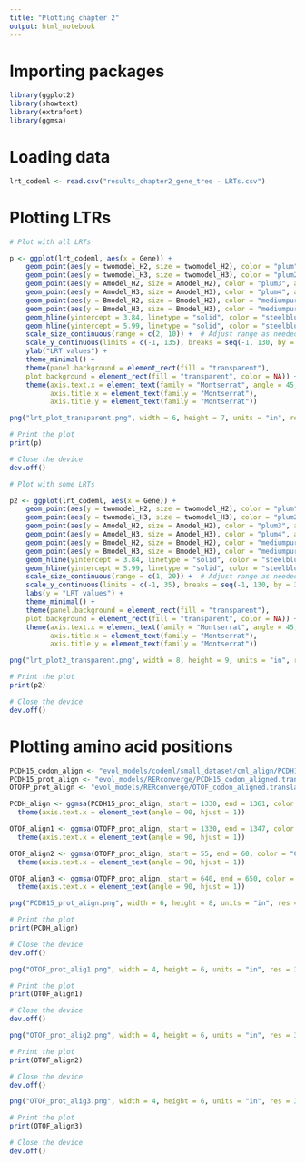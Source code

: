 ```yaml
---
title: "Plotting chapter 2"
output: html_notebook
---
```


# Importing packages

```r
library(ggplot2)
library(showtext)
library(extrafont)
library(ggmsa)
```


# Loading data
```r
lrt_codeml <- read.csv("results_chapter2_gene_tree - LRTs.csv")
```

# Plotting LTRs 
```r

# Plot with all LRTs

p <- ggplot(lrt_codeml, aes(x = Gene)) +
    geom_point(aes(y = twomodel_H2, size = twomodel_H2), color = "plum") +
    geom_point(aes(y = twomodel_H3, size = twomodel_H3), color = "plum2", alpha = 0.5) + 
    geom_point(aes(y = Amodel_H2, size = Amodel_H2), color = "plum3", alpha = 0.5) +
    geom_point(aes(y = Amodel_H3, size = Amodel_H3), color = "plum4", alpha = 0.5) +
    geom_point(aes(y = Bmodel_H2, size = Bmodel_H2), color = "mediumpurple1", alpha = 0.5) + 
    geom_point(aes(y = Bmodel_H3, size = Bmodel_H3), color = "mediumpurple3", alpha = 0.5) +
    geom_hline(yintercept = 3.84, linetype = "solid", color = "steelblue3", alpha = 0.5) +
    geom_hline(yintercept = 5.99, linetype = "solid", color = "steelblue3", alpha = 0.5) +
    scale_size_continuous(range = c(2, 10)) +  # Adjust range as needed
    scale_y_continuous(limits = c(-1, 135), breaks = seq(-1, 130, by = 30)) +  
    ylab("LRT values") + 
    theme_minimal() +
    theme(panel.background = element_rect(fill = "transparent"),
    plot.background = element_rect(fill = "transparent", color = NA)) + 
    theme(axis.text.x = element_text(family = "Montserrat", angle = 45, hjust = 1),
          axis.title.x = element_text(family = "Montserrat"),
          axis.title.y = element_text(family = "Montserrat"))

png("lrt_plot_transparent.png", width = 6, height = 7, units = "in", res = 300, bg = "transparent")

# Print the plot
print(p)

# Close the device
dev.off()

# Plot with some LRTs

p2 <- ggplot(lrt_codeml, aes(x = Gene)) +
    geom_point(aes(y = twomodel_H2, size = twomodel_H2), color = "plum") +
    geom_point(aes(y = twomodel_H3, size = twomodel_H3), color = "plum2", alpha = 0.5) + 
    geom_point(aes(y = Amodel_H2, size = Amodel_H2), color = "plum3", alpha = 0.5) +
    geom_point(aes(y = Amodel_H3, size = Amodel_H3), color = "plum4", alpha = 0.5) +
    geom_point(aes(y = Bmodel_H2, size = Bmodel_H2), color = "mediumpurple1", alpha = 0.5) + 
    geom_point(aes(y = Bmodel_H3, size = Bmodel_H3), color = "mediumpurple3", alpha = 0.5) +
    geom_hline(yintercept = 3.84, linetype = "solid", color = "steelblue3", alpha = 0.5) +
    geom_hline(yintercept = 5.99, linetype = "solid", color = "steelblue3", alpha = 0.5) +
    scale_size_continuous(range = c(1, 20)) +  # Adjust range as needed
    scale_y_continuous(limits = c(-1, 35), breaks = seq(-1, 130, by = 30)) +  
    labs(y = "LRT values") +
    theme_minimal() +
    theme(panel.background = element_rect(fill = "transparent"),
    plot.background = element_rect(fill = "transparent", color = NA)) +
    theme(axis.text.x = element_text(family = "Montserrat", angle = 45, hjust = 1),
          axis.title.x = element_text(family = "Montserrat"),
          axis.title.y = element_text(family = "Montserrat"))

png("lrt_plot2_transparent.png", width = 8, height = 9, units = "in", res = 300, bg = "transparent")

# Print the plot
print(p2)

# Close the device
dev.off()
```

# Plotting amino acid positions
```r
PCDH15_codon_align <- "evol_models/codeml/small_dataset/cml_align/PCDH15_codon_aligned.phy"
PCDH15_prot_align <- "evol_models/RERconverge/PCDH15_codon_aligned.translated.fasta"
OTOFP_prot_align <- "evol_models/RERconverge/OTOF_codon_aligned.translated.fasta"

PCDH_align <- ggmsa(PCDH15_prot_align, start = 1330, end = 1361, color = "Chemistry_AA", seq_name = TRUE, char_width = 0.5, font = "DroidSansMono") +
  theme(axis.text.x = element_text(angle = 90, hjust = 1))

OTOF_align1 <- ggmsa(OTOFP_prot_align, start = 1330, end = 1347, color = "Chemistry_AA", seq_name = TRUE, char_width = 0.5, font = "DroidSansMono") +
  theme(axis.text.x = element_text(angle = 90, hjust = 1))

OTOF_align2 <- ggmsa(OTOFP_prot_align, start = 55, end = 60, color = "Chemistry_AA", seq_name = TRUE, char_width = 0.5, font = "DroidSansMono") +
  theme(axis.text.x = element_text(angle = 90, hjust = 1))

OTOF_align3 <- ggmsa(OTOFP_prot_align, start = 640, end = 650, color = "Chemistry_AA", seq_name = TRUE, char_width = 0.5, font = "DroidSansMono") +
  theme(axis.text.x = element_text(angle = 90, hjust = 1))

png("PCDH15_prot_align.png", width = 6, height = 8, units = "in", res = 300, bg = "transparent")

# Print the plot
print(PCDH_align)

# Close the device
dev.off()

png("OTOF_prot_alig1.png", width = 4, height = 6, units = "in", res = 300, bg = "transparent")

# Print the plot
print(OTOF_align1)

# Close the device
dev.off()

png("OTOF_prot_alig2.png", width = 4, height = 6, units = "in", res = 300, bg = "transparent")

# Print the plot
print(OTOF_align2)

# Close the device
dev.off()

png("OTOF_prot_alig3.png", width = 4, height = 6, units = "in", res = 300, bg = "transparent")

# Print the plot
print(OTOF_align3)

# Close the device
dev.off()
```

